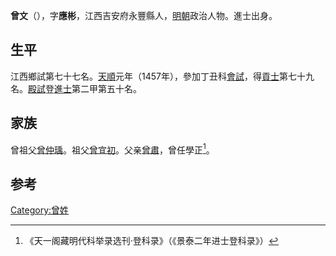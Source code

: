 {{Otheruses|other=名为曾文的其他事物|曾文 (消歧義)}}

'''曾文'''（{{bd|1425年||？}}），字'''應彬'''，江西吉安府永豐縣人，[[明朝|明朝]]政治人物。進士出身。

== 生平 ==
江西鄉試第七十七名。[[天顺_(明朝)|天順]]元年（1457年），參加丁丑科[[會試|會試]]，得[[貢士|貢士]]第七十九名。[[殿試|殿試]]登[[進士|進士]]第二甲第五十名。

== 家族 ==
曾祖父[[曾仲瑀|曾仲瑀]]。祖父[[曾宜初|曾宜初]]。父亲[[曾肅|曾肅]]，曾任學正<ref>《天一阁藏明代科举录选刊·登科录》（《景泰二年进士登科录》）</ref>。

==参考==
{{reflist}}

{{天順元年丁丑科殿試金榜}}

{{Authority control}}

{{DEFAULTSORT:}}
[[Category:曾姓|Category:曾姓]]


{{明朝人物小作品}}